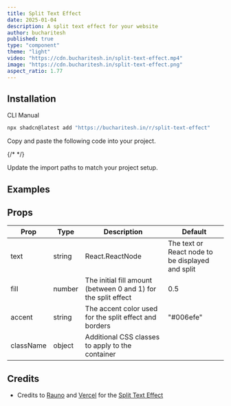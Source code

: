 ```yaml
---
title: Split Text Effect
date: 2025-01-04
description: A split text effect for your website
author: bucharitesh
published: true
type: "component"
theme: "light"
video: "https://cdn.bucharitesh.in/split-text-effect.mp4"
image: "https://cdn.bucharitesh.in/split-text-effect.png"
aspect_ratio: 1.77
---
```


<ComponentPreview name="split-text-effect-demo" />

## Installation

<Tabs defaultValue="cli">

<TabsList>
  <TabsTrigger value='cli'>CLI</TabsTrigger>
  <TabsTrigger value='manual'>Manual</TabsTrigger>
</TabsList>

<TabsContent value="cli">

```bash
npx shadcn@latest add "https://bucharitesh.in/r/split-text-effect"
```

</TabsContent>

<TabsContent value="manual">

<Steps>

<Step>Copy and paste the following code into your project.</Step>

{/* <CodeBlock filePath='./components/core/split-text-effect/index.tsx' /> */}
<ComponentSource name="split-text-effect" />

<Step>Update the import paths to match your project setup.</Step>

</Steps>

</TabsContent>

</Tabs>

## Examples

<ComponentPreview name="split-text-effect-demo-2" />

<ComponentPreview name="split-text-effect-demo-3" />

## Props

| Prop      | Type                     | Description                                                             | Default   |
| --------- | ------------------------ | ----------------------------------------------------------------------- | --------- |
| text      | string | React.ReactNode | The text or React node to be displayed and split                        |           |
| fill      | number                   | The initial fill amount (between 0 and 1) for the split effect          | 0.5       |
| accent    | string                   | The accent color used for the split effect and borders                  | "#006efe" |
| className | object                   | Additional CSS classes to apply to the container                        |           |

## Credits

- Credits to [Rauno](https://rauno.me) and [Vercel](https://vercel.com) for the [Split Text Effect](https://vercel.com/security)
